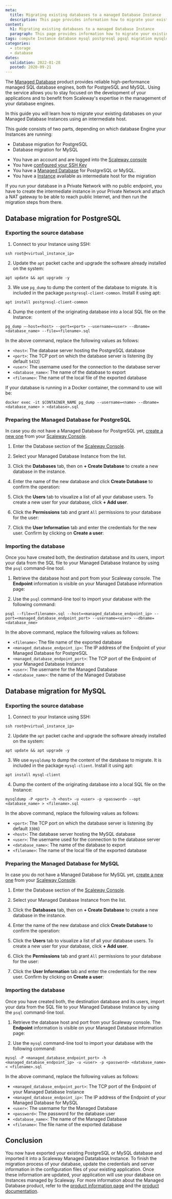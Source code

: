 ```yaml
---
meta:
  title: Migrating existing databases to a managed Database Instance
  description: This page provides information how to migrate your existing MySQL and PostgreSQL databases into Scaleway Database
content:
  h1: Migrating existing databases to a managed Database Instance
  paragraph: This page provides information how to migrate your existing MySQL and PostgreSQL databases into Scaleway Database
tags: compute Instance database mysql postgresql pgsql migration mysqldump
categories:
  - storage
  - database
dates:
  validation: 2022-01-28
  posted: 2020-09-21
---
```


The [Managed Database](https://www.scaleway.com/en/database/) product provides reliable high-performance managed SQL database engines, both for PostgreSQL and MySQL. Using the service allows you to stay focused on the development of your applications and to benefit from Scaleway's expertise in the management of your database engines.

In this guide you will learn how to migrate your existing databases on your Managed Database Instances using an intermediate host.

This guide consists of two parts, depending on which database Engine your Instances are running:

- Database migration for PostgreSQL
- Database migration for MySQL

<Message type="requirement">

- You have an account and are logged into the [Scaleway console](https://console.scaleway.com)
- You have [configured your SSH Key](/console/my-project/how-to/create-ssh-key/)
- You have a [Managed Database](https://www.scaleway.com/en/database/) for PostgreSQL or MySQL.
- You have a [Instance](https://www.scaleway.com/en/virtual-instances/) available as intermediate host for the migration

</Message> 

<Message type="important">

  If you run your database in a Private Network with no public endpoint, you have to create the intermediate instance in your Private Network and attach a NAT gateway to be able to reach public Internet, and then run the migration steps from there.

</Message>

## Database migration for PostgreSQL

### Exporting the source database

1. Connect to your Instance using SSH:
  ```
  ssh root@<virtual_instance_ip>
  ```

2. Update the `apt` packet cache and upgrade the software already installed on the system:
  ```
  apt update && apt upgrade -y
  ```

3. We use `pg_dump` to dump the content of the database to migrate. It is included in the package `postgresql-client-common`. Install it using apt:
  ```
  apt install postgresql-client-common
  ```

4. Dump the content of the originating database into a local SQL file on the Instance:
  ```
  pg_dump –-host=<host> --port=<port> --username=<user> --dbname=<database_name> --file=<filename>.sql
  ```

  In the above command, replace the following values as follows:

  - `<host>`: The database server hosting the PostgreSQL database
  - `<port>`: The TCP port on which the database server is listening (by default `5432`)
  - `<user>`: The username used for the connection to the database server
  - `<database_name>`: The name of the database to export
  - `<filename>`: The name of the local file of the exported database

  <Message type="tip">

  If your database is running in a Docker container, the command to use will be:

  ```
  docker exec -it $CONTAINER_NAME pg_dump --username=<name> --dbname=<database_name> > <database>.sql
  ```

  </Message>

### Preparing the Managed Database for PostgreSQL

<Message type="note">

In case you do not have a Managed Database for PostgreSQL yet, [create a new one](/storage/database/how-to/create-a-database/) from your [Scaleway Console](https://console.scaleway.com/rdb/Instances).

</Message>

1. Enter the Database section of the [Scaleway Console](https://console.scaleway.com/rdb/Instances).

2. Select your Managed Database Instance from the list.

3. Click the **Databases** tab, then on **+ Create Database** to create a new database in the instance.

4. Enter the name of the new database and click **Create Database** to confirm the operation:
<Lightbox src="scaleway-create_database.webp" alt="" />

5. Click the **Users** tab to visualize a list of all your database users. To create a new user for your database, click **+ Add user**.

6. Click the **Permissions** tab and grant `All` permissions to your database for the user:
<Lightbox src="scaleway-user_permissions.webp" alt="" />

7. Click the **User Information** tab and enter the credentials for the new user. Confirm by clicking on **Create a user**:
<Lightbox src="scaleway-user_information.webp" alt="" />

### Importing the database

Once you have created both, the destination database and its users, import your data from the SQL file to your Managed Database Instance by using the `psql` command-line tool.

1. Retrieve the database host and port from your Scaleway console. The **Endpoint** information is visible on your Managed Database information page:
<Lightbox src="scaleway-db_endpoint.webp" alt="" />

2. Use the `psql` command-line tool to import your database with the following command:
  ```
  psql --file=<filename>.sql --host=<managed_database_endpoint_ip> --port=<managed_database_endpoint_port> --username=<user> --dbname=<database_nme>
  ```

  In the above command, replace the following values as follows:

  - `<filename>`: The file name of the exported database
  - `<managed_database_endpoint_ip>`: The IP address of the Endpoint of your Managed Database for PostgreSQL
  - `<managed_database_endpoint_port>`: The TCP port of the Endpoint of your Managed Database Instance
  - `<user>`: The username for the Managed Database
  - `<database_name>`: the name of the Managed Database

## Database migration for MySQL

### Exporting the source database

1. Connect to your Instance using SSH:
  ```
  ssh root@<virtual_instance_ip>
  ```

2. Update the `apt` packet cache and upgrade the software already installed on the system:
  ```
  apt update && apt upgrade -y
  ```

3. We use `mysqldump` to dump the content of the database to migrate. It is included in the package `mysql-client`. Install it using apt:
  ```
  apt install mysql-client
  ```

4. Dump the content of the originating database into a local SQL file on the Instance:
  ```
  mysqldump -P <port> -h <host> -u <user> -p <password> --opt <database_name> > <filename>.sql
  ```

  In the above command, replace the following values as follows:

  - `<port>`: The TCP port on which the database server is listening (by default `3306`)
  - `<host>`: The database server hosting the MySQL database
  - `<user>`: The username used for the connection to the database server
  - `<database_name>`: The name of the database to export
  - `<filename>`: The name of the local file of the exported database

### Preparing the Managed Database for MySQL

<Message type="note">

In case you do not have a Managed Database for MySQL yet, [create a new one](/storage/database/how-to/create-a-database/) from your [Scaleway Console](https://console.scaleway.com/rdb/Instances).

</Message>

1. Enter the Database section of the [Scaleway Console](https://console.scaleway.com/rdb/Instances).

2. Select your Managed Database Instance from the list.

3. Click the **Databases** tab, then on **+ Create Database** to create a new database in the instance.

4. Enter the name of the new database and click **Create Database** to confirm the operation:
<Lightbox src="scaleway-create_mysql.webp" alt="" />

5. Click the **Users** tab to visualize a list of all your database users. To create a new user for your database, click **+ Add user**.

6. Click the **Permissions** tab and grant `All` permissions to your database for the user:
<Lightbox src="scaleway-user_permissions.webp" alt="" />

7. Click the **User Information** tab and enter the credentials for the new user. Confirm by clicking on **Create a user**:
<Lightbox src="scaleway-user_information.webp" alt="" />

### Importing the database

Once you have created both, the destination database and its users, import your data from the SQL file to your Managed Database Instance by using the `psql` command-line tool.

1. Retrieve the database host and port from your Scaleway console. The **Endpoint** information is visible on your Managed Database information page:
<Lightbox src="scaleway-endpoint_mysql.webp" alt="" />

2. Use the `mysql` command-line tool to import your database with the following command:
  ```
  mysql -P <managed_database_endpoint_port> -h <managed_database_endpoint_ip> -u <user> -p <password> <database_name> < <filename>.sql
  ```

  In the above command, replace the following values as follows:

  - `<managed_database_endpoint_port>`: The TCP port of the Endpoint of your Managed Database Instance
  - `<managed_database_endpoint_ip>`: The IP address of the Endpoint of your Managed Database for MySQL
  - `<user>`: The username for the Managed Database
  - `<password>`: The password for the database user
  - `<database_name>`: The name of the Managed Database
  - `<filename>`: The file name of the exported database

## Conclusion

You now have exported your existing PostgreSQL or MySQL database and imported it into a Scaleway Managed Datatabase Instance. To finish the migration process of your database, update the credentials and server information in the configuration files of your existing application. Once these information are updated, your application will use your database on Instances managed by Scaleway. For more information about the Managed Database product, refer to the [product information page](https://www.scaleway.com/en/database/) and the [product documentation](/storage/database).
